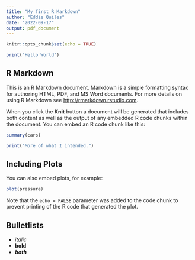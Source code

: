 ```yaml
---
title: "My first R Markdown"
author: "Eddie Quiles"
date: "2022-09-17"
output: pdf_document
---
```


```r
knitr::opts_chunk$set(echo = TRUE)
```
```r
print("Hello World")
```


## R Markdown

This is an R Markdown document. Markdown is a simple formatting syntax for authoring HTML, PDF, and MS Word documents. For more details on using R Markdown see <http://rmarkdown.rstudio.com>.

When you click the **Knit** button a document will be generated that includes both content as well as the output of any embedded R code chunks within the document. You can embed an R code chunk like this:

```r
summary(cars)
```
```r
print("More of what I intended.")
```

## Including Plots

You can also embed plots, for example:

```r
plot(pressure)
```

Note that the `echo = FALSE` parameter was added to the code chunk to prevent printing of the R code that generated the plot.

## Bulletlists  

- *italic*  
- **bold**  
- ***both***  



